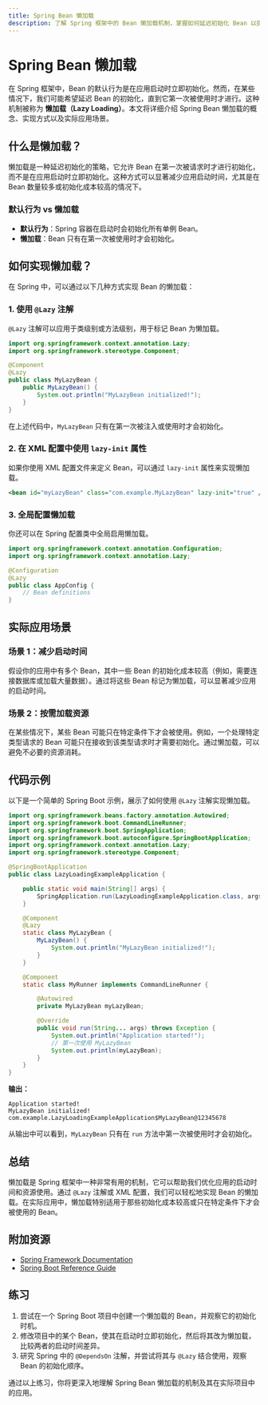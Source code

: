 ```yaml
---
title: Spring Bean 懒加载
description: 了解 Spring 框架中的 Bean 懒加载机制，掌握如何延迟初始化 Bean 以提高应用性能。
---
```


# Spring Bean 懒加载

在 Spring 框架中，Bean 的默认行为是在应用启动时立即初始化。然而，在某些情况下，我们可能希望延迟 Bean 的初始化，直到它第一次被使用时才进行。这种机制被称为 **懒加载（Lazy Loading）**。本文将详细介绍 Spring Bean 懒加载的概念、实现方式以及实际应用场景。

## 什么是懒加载？

懒加载是一种延迟初始化的策略，它允许 Bean 在第一次被请求时才进行初始化，而不是在应用启动时立即初始化。这种方式可以显著减少应用启动时间，尤其是在 Bean 数量较多或初始化成本较高的情况下。

### 默认行为 vs 懒加载

- **默认行为**：Spring 容器在启动时会初始化所有单例 Bean。
- **懒加载**：Bean 只有在第一次被使用时才会初始化。

## 如何实现懒加载？

在 Spring 中，可以通过以下几种方式实现 Bean 的懒加载：

### 1. 使用 `@Lazy` 注解

`@Lazy` 注解可以应用于类级别或方法级别，用于标记 Bean 为懒加载。

```java
import org.springframework.context.annotation.Lazy;
import org.springframework.stereotype.Component;

@Component
@Lazy
public class MyLazyBean {
    public MyLazyBean() {
        System.out.println("MyLazyBean initialized!");
    }
}
```

在上述代码中，`MyLazyBean` 只有在第一次被注入或使用时才会初始化。

### 2. 在 XML 配置中使用 `lazy-init` 属性

如果你使用 XML 配置文件来定义 Bean，可以通过 `lazy-init` 属性来实现懒加载。

```xml
<bean id="myLazyBean" class="com.example.MyLazyBean" lazy-init="true" />
```

### 3. 全局配置懒加载

你还可以在 Spring 配置类中全局启用懒加载。

```java
import org.springframework.context.annotation.Configuration;
import org.springframework.context.annotation.Lazy;

@Configuration
@Lazy
public class AppConfig {
    // Bean definitions
}
```

## 实际应用场景

### 场景 1：减少启动时间

假设你的应用中有多个 Bean，其中一些 Bean 的初始化成本较高（例如，需要连接数据库或加载大量数据）。通过将这些 Bean 标记为懒加载，可以显著减少应用的启动时间。

### 场景 2：按需加载资源

在某些情况下，某些 Bean 可能只在特定条件下才会被使用。例如，一个处理特定类型请求的 Bean 可能只在接收到该类型请求时才需要初始化。通过懒加载，可以避免不必要的资源消耗。

## 代码示例

以下是一个简单的 Spring Boot 示例，展示了如何使用 `@Lazy` 注解实现懒加载。

```java
import org.springframework.beans.factory.annotation.Autowired;
import org.springframework.boot.CommandLineRunner;
import org.springframework.boot.SpringApplication;
import org.springframework.boot.autoconfigure.SpringBootApplication;
import org.springframework.context.annotation.Lazy;
import org.springframework.stereotype.Component;

@SpringBootApplication
public class LazyLoadingExampleApplication {

    public static void main(String[] args) {
        SpringApplication.run(LazyLoadingExampleApplication.class, args);
    }

    @Component
    @Lazy
    static class MyLazyBean {
        MyLazyBean() {
            System.out.println("MyLazyBean initialized!");
        }
    }

    @Component
    static class MyRunner implements CommandLineRunner {

        @Autowired
        private MyLazyBean myLazyBean;

        @Override
        public void run(String... args) throws Exception {
            System.out.println("Application started!");
            // 第一次使用 MyLazyBean
            System.out.println(myLazyBean);
        }
    }
}
```

**输出：**

```
Application started!
MyLazyBean initialized!
com.example.LazyLoadingExampleApplication$MyLazyBean@12345678
```

从输出中可以看到，`MyLazyBean` 只有在 `run` 方法中第一次被使用时才会初始化。

## 总结

懒加载是 Spring 框架中一种非常有用的机制，它可以帮助我们优化应用的启动时间和资源使用。通过 `@Lazy` 注解或 XML 配置，我们可以轻松地实现 Bean 的懒加载。在实际应用中，懒加载特别适用于那些初始化成本较高或只在特定条件下才会被使用的 Bean。

## 附加资源

- [Spring Framework Documentation](https://docs.spring.io/spring-framework/docs/current/reference/html/core.html#beans-factory-lazy-init)
- [Spring Boot Reference Guide](https://docs.spring.io/spring-boot/docs/current/reference/htmlsingle/)

## 练习

1. 尝试在一个 Spring Boot 项目中创建一个懒加载的 Bean，并观察它的初始化时机。
2. 修改项目中的某个 Bean，使其在启动时立即初始化，然后将其改为懒加载，比较两者的启动时间差异。
3. 研究 Spring 中的 `@DependsOn` 注解，并尝试将其与 `@Lazy` 结合使用，观察 Bean 的初始化顺序。

通过以上练习，你将更深入地理解 Spring Bean 懒加载的机制及其在实际项目中的应用。